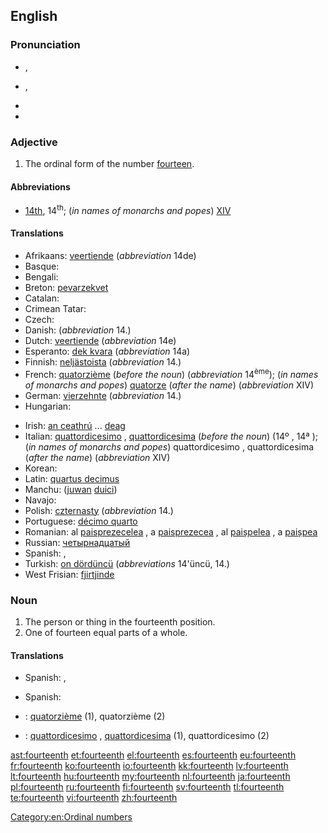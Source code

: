 ==English==
{{ordinalbox|en|13th|14th|15th|thirteenth|fifteenth|card=fourteen}}

===Pronunciation===
* {{a|RP}} {{IPA|/ˌfɔːˈtiːnθ/}}, {{X-SAMPA|/%fO:"ti:nT/}}
* {{a|US}} {{IPA|/ˌfɔɹˈtiːnθ/}}, {{X-SAMPA|/%fOr"ti:nT/}}
* {{rhymes|iːnθ}}
* {{hyphenation|four|teenth}}

===Adjective===
{{en-adj|-}}

# The ordinal form of the number [[fourteen]].

====Abbreviations====
* [[14th]], 14<sup>th</sup>; (''in names of monarchs and popes'') [[XIV]]

====Translations====
{{trans-top|ordinal form of the number fourteen}}
* Afrikaans: [[veertiende]] (''abbreviation'' 14de)
* Basque: {{t|eu|hamalaugarren|xs=Basque}}
* Bengali: {{t|bn|চতুর্দশ}}
* Breton: [[pevarzekvet]]
* Catalan: {{t|ca|catorzè}}
* Crimean Tatar: {{tø|crh|on dörtünci}}
* Czech: {{t|cs|čtrnáctý}}
* Danish: {{t|da|fjortende}} (''abbreviation'' 14.)
* Dutch: [[veertiende]] (''abbreviation'' 14e)
* Esperanto: [[dek kvara]] (''abbreviation'' 14a)
* Finnish: [[neljästoista]] (''abbreviation'' 14.)
* French: [[quatorzième]] (''before the noun'') (''abbreviation'' 14<sup>ème</sup>); (''in names of monarchs and popes'') [[quatorze]] (''after the name'') (''abbreviation'' XIV)
* German: [[vierzehnte]] (''abbreviation'' 14.)
* Hungarian: {{t+|hu|tizennegyedik}}
{{trans-mid}}
* Irish: [[an ceathrú]] ... [[deag]]
* Italian: [[quattordicesimo]] {{m}}, [[quattordicesima]] {{f}} (''before the noun'') (14º {{m}}, 14ª {{f}}); (''in names of monarchs and popes'') quattordicesimo {{m}}, quattordicesima {{f}} (''after the name'') (''abbreviation'' XIV)
* Korean: {{t|ko|열넷째|tr=yeolnetjjae|sc=Kore}}
* Latin: [[quartus decimus]]
* Manchu: ([[juwan]] [[duici]])
* Navajo: {{tø|nv|dį́į́ʼtsʼáadah góneʼ}}
* Polish: [[czternasty]] (''abbreviation'' 14.)
* Portuguese: [[décimo quarto]]
* Romanian: al [[paisprezecelea]] {{m}}, a [[paisprezecea]] {{f}}, al [[paișpelea]] {{qualifier|m, informal}}, a [[paișpea]] {{qualifier|f, informal}}
* Russian: [[четырнадцатый]]
* Spanish: {{t-|es|decimocuarto|m}}, {{t-|es|decimocuarta|f}}
* Turkish: [[on dördüncü]] (''abbreviations'' 14'üncü, 14.)
* West Frisian: [[fjirtjinde]]
{{trans-bottom}}

===Noun===
{{en-noun}}

# The person or thing in the fourteenth position.
# One of fourteen equal parts of a whole.

====Translations====
{{trans-top|something in the fourteenth position}}
* Spanish: {{t|es|decimocuarto|m}}, {{t|es|decimocuarta|f}}
{{trans-mid}}
{{trans-bottom}}

{{trans-top|one of fourteen equal parts of a whole}}
* Spanish: {{t|es|catorceavo|m}}
{{trans-mid}}
{{trans-bottom}}

{{checktrans-top}}
* {{ttbc|French}}: [[quatorzième]] {{m|f}} (1), quatorzième {{m}} (2)
* {{ttbc|Italian}}: [[quattordicesimo]] {{m}}, [[quattordicesima]] {{f}} (1), quattordicesimo {{m}} (2)
{{trans-mid}}
{{trans-bottom}}

[[Category:en:Ordinal numbers]]

[[ast:fourteenth]]
[[et:fourteenth]]
[[el:fourteenth]]
[[es:fourteenth]]
[[eu:fourteenth]]
[[fr:fourteenth]]
[[ko:fourteenth]]
[[io:fourteenth]]
[[kk:fourteenth]]
[[lv:fourteenth]]
[[lt:fourteenth]]
[[hu:fourteenth]]
[[my:fourteenth]]
[[nl:fourteenth]]
[[ja:fourteenth]]
[[pl:fourteenth]]
[[ru:fourteenth]]
[[fi:fourteenth]]
[[sv:fourteenth]]
[[tl:fourteenth]]
[[te:fourteenth]]
[[vi:fourteenth]]
[[zh:fourteenth]]